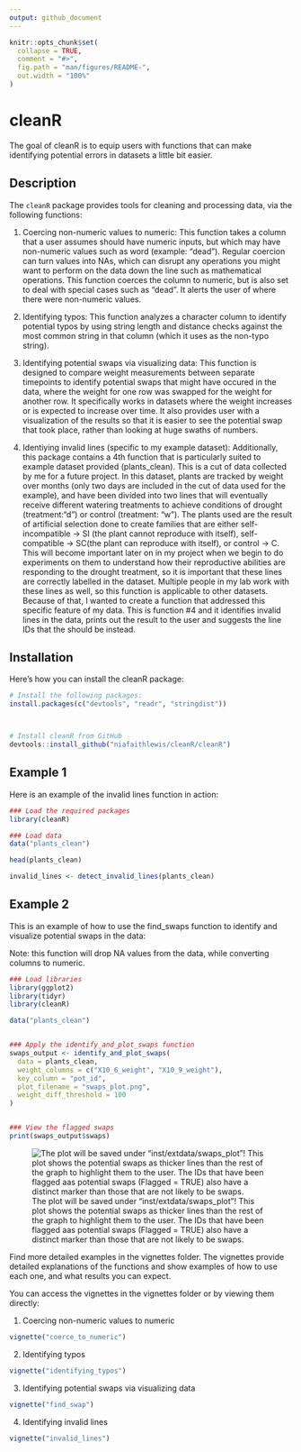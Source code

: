 ```yaml
---
output: github_document
---
```


<!-- README.md is generated from README.Rmd. Please edit that file -->

```r
knitr::opts_chunk$set(
  collapse = TRUE,
  comment = "#>",
  fig.path = "man/figures/README-",
  out.width = "100%"
)
```

# cleanR

<!-- badges: start -->
<!-- badges: end -->

The goal of cleanR is to equip users with functions that can make identifying potential errors in datasets a little bit easier. 

## Description

The `cleanR` package provides tools for cleaning and processing data, via the following functions: 

1. Coercing non-numeric values to numeric: 
This function takes a column that a user assumes should have numeric inputs, but which may have non-numeric values such as word (example: "dead"). Regular coercion can turn values into NAs, which can disrupt any operations you might want to perform on the data down the line such as mathematical operations. This function coerces the column to numeric, but is also set to deal with special cases such as "dead". It alerts the user of where there were non-numeric values. 

2. Identifying typos:
This function analyzes a character column to identify potential typos by using string length and distance checks against the most common string in that column (which it uses as the non-typo string). 

3. Identifying potential swaps via visualizing data: This function is designed to compare weight measurements between separate timepoints to identify potential swaps that might have occured in the data, where the weight for one row was swapped for the weight for another row. It specifically works in datasets where the weight increases or is expected to increase over time. It also provides user with a visualization of the results so that it is easier to see the potential swap that took place, rather than looking at huge swaths of numbers. 

4. Identiying invalid lines (specific to my example dataset):
Additionally, this package contains a 4th function that is particularly suited to example dataset provided (plants_clean). This is a cut of data collected by me for a future project. In this dataset, plants are tracked by weight over months (only two days are included in the cut of data used for the example), and have been divided into two lines that will eventually receive different watering treatments to achieve conditions of drought (treatment:"d") or control (treatment: "w"). The plants used are the result of artificial selection done to create families that are either self-incompatible -> SI (the plant cannot reproduce with itself), self-compatible -> SC(the plant can reproduce with itself), or control -> C. This will become important later on in my project when we begin to do experiments on them to understand how their reproductive abilities are responding to the drought treatment, so it is important that these lines are correctly labelled in the dataset. Multiple people in my lab work with these lines as well, so this function is applicable to other datasets. Because of that, I wanted to create a function that addressed this specific feature of my data. This is function #4 and it identifies invalid lines in the data, prints out the result to the user and suggests the line IDs that the should be instead. 

## Installation

Here's how you can install the cleanR package: 

``` r
# Install the following packages:
install.packages(c("devtools", "readr", "stringdist"))



# Install cleanR from GitHub
devtools::install_github("niafaithlewis/cleanR/cleanR")
```

## Example 1

Here is an example of the invalid lines function in action: 

```r
### Load the required packages
library(cleanR)

### Load data
data("plants_clean")

head(plants_clean)

invalid_lines <- detect_invalid_lines(plants_clean)

```



## Example 2

This is an example of how to use the find_swaps function to identify and visualize potential swaps in the data:

Note: this function will drop NA values from the data, while converting columns to numeric. 

```r
### Load libraries 
library(ggplot2)
library(tidyr)
library(cleanR)

data("plants_clean")


### Apply the identify_and_plot_swaps function
swaps_output <- identify_and_plot_swaps(
  data = plants_clean,
  weight_columns = c("X10_6_weight", "X10_9_weight"),
  key_column = "pot_id",  
  plot_filename = "swaps_plot.png",  
  weight_diff_threshold = 100  
)


### View the flagged swaps
print(swaps_output$swaps)
```



![The plot will be saved under "inst/extdata/swaps_plot"! This plot shows the potential swaps as thicker lines than the rest of the graph to highlight them to the user. The IDs that have been flagged aas potential swaps (Flagged = TRUE) also have a distinct marker than those that are not likely to be swaps.](inst/extdata/swaps_plot.png)

Find more detailed examples in the vignettes folder. The vignettes provide detailed explanations of the functions and show examples of how to use each one, and what results you can expect. 

You can access the vignettes in the vignettes folder or by viewing them directly: 

1. Coercing non-numeric values to numeric 
```r
vignette("coerce_to_numeric")
```

2. Identifying typos
```r
vignette("identifying_typos")
```
3. Identifying potential swaps via visualizing data
```r
vignette("find_swap")
```

4. Identifying invalid lines
```r
vignette("invalid_lines")
```

